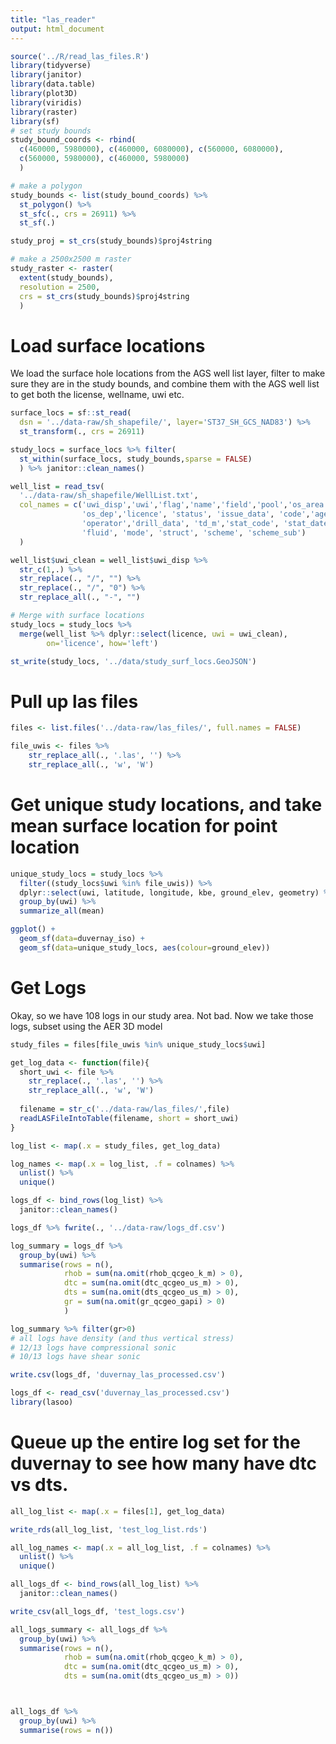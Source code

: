 ```yaml
---
title: "las_reader"
output: html_document
---
```


```r
source('../R/read_las_files.R')
library(tidyverse)
library(janitor)
library(data.table)
library(plot3D)
library(viridis)
library(raster)
library(sf)
# set study bounds
study_bound_coords <- rbind(
  c(460000, 5980000), c(460000, 6080000), c(560000, 6080000), 
  c(560000, 5980000), c(460000, 5980000)
  )

# make a polygon
study_bounds <- list(study_bound_coords) %>%
  st_polygon() %>%
  st_sfc(., crs = 26911) %>%
  st_sf(.)

study_proj = st_crs(study_bounds)$proj4string

# make a 2500x2500 m raster
study_raster <- raster(
  extent(study_bounds), 
  resolution = 2500,
  crs = st_crs(study_bounds)$proj4string
  )
```

# Load surface locations

We load the surface hole locations from the AGS well list layer, filter to make
sure they are in the study bounds, and combine them with the AGS well list to
get both the license, wellname, uwi etc.

```r
surface_locs = sf::st_read(
  dsn = '../data-raw/sh_shapefile/', layer='ST37_SH_GCS_NAD83') %>% 
  st_transform(., crs = 26911)

study_locs = surface_locs %>% filter(
  st_within(surface_locs, study_bounds,sparse = FALSE)
  ) %>% janitor::clean_names()

well_list = read_tsv(
  '../data-raw/sh_shapefile/WellList.txt', 
  col_names = c('uwi_disp','uwi','flag','name','field','pool','os_area',
                'os_dep','licence', 'status', 'issue_data', 'code','agent', 
                'operator','drill_data', 'td_m','stat_code', 'stat_date', 
                'fluid', 'mode', 'struct', 'scheme', 'scheme_sub')
  )

well_list$uwi_clean = well_list$uwi_disp %>% 
  str_c(1,.) %>%
  str_replace(., "/", "") %>% 
  str_replace(., "/", "0") %>% 
  str_replace_all(., "-", "")

# Merge with surface locations
study_locs = study_locs %>% 
  merge(well_list %>% dplyr::select(licence, uwi = uwi_clean), 
        on='licence', how='left')

st_write(study_locs, '../data/study_surf_locs.GeoJSON')
```

# Pull up las files

```r
files <- list.files('../data-raw/las_files/', full.names = FALSE)

file_uwis <- files %>%
    str_replace_all(., '.las', '') %>%
    str_replace_all(., 'w', 'W')

```

# Get unique study locations, and take mean surface location for point location

```r
unique_study_locs = study_locs %>% 
  filter((study_locs$uwi %in% file_uwis)) %>%
  dplyr::select(uwi, latitude, longitude, kbe, ground_elev, geometry) %>% 
  group_by(uwi) %>% 
  summarize_all(mean)

ggplot() +
  geom_sf(data=duvernay_iso) +
  geom_sf(data=unique_study_locs, aes(colour=ground_elev))


```
# Get Logs

Okay, so we have 108 logs in our study area. Not bad. Now we take those logs, 
subset using the AER 3D model

```r
study_files = files[file_uwis %in% unique_study_locs$uwi]
```

```r
get_log_data <- function(file){
  short_uwi <- file %>%
    str_replace(., '.las', '') %>%
    str_replace_all(., 'w', 'W')
  
  filename = str_c('../data-raw/las_files/',file)
  readLASFileIntoTable(filename, short = short_uwi)
}

log_list <- map(.x = study_files, get_log_data)

log_names <- map(.x = log_list, .f = colnames) %>%
  unlist() %>%
  unique()

logs_df <- bind_rows(log_list) %>%
  janitor::clean_names()

logs_df %>% fwrite(., '../data-raw/logs_df.csv')

log_summary = logs_df %>%
  group_by(uwi) %>%
  summarise(rows = n(), 
            rhob = sum(na.omit(rhob_qcgeo_k_m) > 0),
            dtc = sum(na.omit(dtc_qcgeo_us_m) > 0),
            dts = sum(na.omit(dts_qcgeo_us_m) > 0),
            gr = sum(na.omit(gr_qcgeo_gapi) > 0)
            )

log_summary %>% filter(gr>0)
# all logs have density (and thus vertical stress)
# 12/13 logs have compressional sonic
# 10/13 logs have shear sonic

write.csv(logs_df, 'duvernay_las_processed.csv')

logs_df <- read_csv('duvernay_las_processed.csv')
library(lasoo)
```
# Queue up the entire log set for the duvernay to see how many have dtc vs dts. 

```r
all_log_list <- map(.x = files[1], get_log_data)

write_rds(all_log_list, 'test_log_list.rds')

all_log_names <- map(.x = all_log_list, .f = colnames) %>%
  unlist() %>%
  unique()

all_logs_df <- bind_rows(all_log_list) %>%
  janitor::clean_names()

write_csv(all_logs_df, 'test_logs.csv')

all_logs_summary <- all_logs_df %>%
  group_by(uwi) %>%
  summarise(rows = n(), 
            rhob = sum(na.omit(rhob_qcgeo_k_m) > 0),
            dtc = sum(na.omit(dtc_qcgeo_us_m) > 0),
            dts = sum(na.omit(dts_qcgeo_us_m) > 0))



all_logs_df %>%
  group_by(uwi) %>%
  summarise(rows = n())
```

